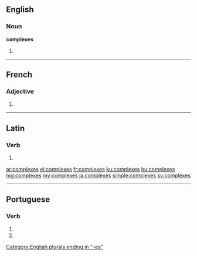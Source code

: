 ==English==

===Noun===
'''complexes'''

# {{plural of|complex}}

----

==French==

===Adjective===
{{fr-adj-form}} {{m-p|f-p}}

# {{form of|plural|complexe|lang=fr}}

[[Category:English plurals ending in "-es"]]

----

==Latin==

===Verb===
{{la-verb-form|complexēs}}

# {{conjugation of|complexō||2|s|pres|act|sub|lang=la}}

[[ar:complexes]]
[[el:complexes]]
[[fr:complexes]]
[[ku:complexes]]
[[hu:complexes]]
[[mg:complexes]]
[[my:complexes]]
[[ja:complexes]]
[[simple:complexes]]
[[sv:complexes]]

----
==Portuguese==

===Verb===
{{head|pt|verb form}}
# {{conjugation of|complexar||2|s|present|subjunctive|lang=pt}}
# {{conjugation of|complexar||2|s|negative|imperative|lang=pt}}
{{rfc-auto}}